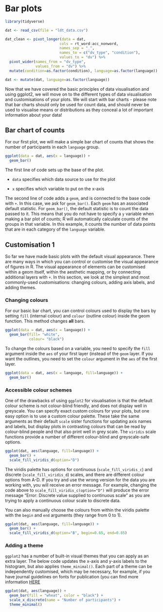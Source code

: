 # Bar plots

```r
library(tidyverse)

dat <- read_csv(file = "ldt_data.csv")

dat_clean <- pivot_longer(data = dat, 
                         cols = rt_word:acc_nonword, 
                         names_sep = "_", 
                         names_to = c("dv_type", "condition"),
                         values_to = "dv") %>%
  pivot_wider(names_from = "dv_type", 
              values_from = "dv") %>% 
  mutate(condition=as.factor(condition), language=as.factor(language))

dat <- mutate(dat, language=as.factor(language))
```

Now that we have covered the basic principles of data visualisation and using ggplot2, we will move on to the different types of data visualisation and customisations of your plots. We will start with bar charts - please note that bar charts should only be used for count data, and should never be used to visualise means or distributions as they conceal a lot of important information about your data! 

## Bar chart of counts

For our first plot, we will make a simple bar chart of counts that shows the number of participants in each `language` group.

```r
ggplot(data = dat, aes(x = language)) +
  geom_bar()
```

The first line of code sets up the base of the plot.

-   `data` specifies which data source to use for the plot

-   `x` specifies which variable to put on the x-axis

The second line of code adds a `geom`, and is connected to the base code with `+`. In this case, we ask for `geom_bar()`. Each `geom` has an associated default statistic. For `geom_bar()`, the default statistic is to count the data passed to it. This means that you do not have to specify a `y` variable when making a bar plot of counts; R will automatically calculate counts of the groups in that variable. In this example, it counts the number of data points that are in each category of the `language` variable.

## Customisation 1

So far we have made basic plots with the default visual appearance. There are many ways in which you can control or customise the visual appearance of figures in R. The visual appearance of elements can be customised within a geom itself, within the aesthetic mapping, or by connecting additional layers with `+`. In this section, we look at the simplest and most commonly-used customisations: changing colours, adding axis labels, and adding themes.

### Changing colours

For our basic bar chart, you can control colours used to display the bars by setting `fill` (internal colour)  and `colour` (outline colour) inside the geom function. This method changes **all** bars.

```r
ggplot(data = dat, aes(x = language)) +
  geom_bar(fill= "white",
           colour= "black")
```

To change the colours based on a variable, you need to specify the `fill` argument inside the `aes` of your first layer (instead of the `geom` layer. If you want the outlines, you need to set the `colour` argument in the `aes` of the first layer.

```r
ggplot(data = dat, aes(x = language, fill=language)) +
  geom_bar()
```

### Accessible colour schemes

One of the drawbacks of using `ggplot2` for visualisation is that the default colour scheme is not colour-blind friendly, and does not display well in greyscale. You can specify exact custom colours for your plots, but one easy option is to use a custom colour palette. These take the same arguments as their default `scale` sister functions for updating axis names and labels, but display plots in contrasting colours that can be read by colour-blind people and that also print well in grey scale. The `viridis` scale functions provide a number of different colour-blind and greyscale-safe options.

```r

ggplot(dat, aes(language, fill=language)) +
  geom_bar() +
  scale_fill_viridis_d(option="D")

```

The viridis palette has options for continuous (`scale_fill_viridis_c`) and discrete (`scale_fill_viridis_d`) scales, and there are different colour options from A-D. If you try and use the wrong version for the data you are working with, you will receive an error message. For example, changing the code above to `scale_fill_viridis_c(option="D")` will produce the error message "Error: Discrete value supplied to continuous scale" as you are trying to apply a continuous colour scale to discrete data. 
 
You can also manually choose the colours from within the viridis palette with the `begin` and `end` arguments (they range from 0 to 1). 

```r

ggplot(dat, aes(language, fill=language)) +
  geom_bar() +
  scale_fill_viridis_d(option="B", begin=0.65, end=0.85)

```

### Adding a theme

`ggplot2` has a number of built-in visual themes that you can apply as an extra layer. The below code updates the x-axis and y-axis labels to the histogram, but also applies `theme_minimal()`. Each part of a theme can be independently customised, which may be necessary, for example, if you have journal guidelines on fonts for publication (you can find more information [HERE](https://psyteachr.github.io/introdataviz/additional-customisation-options.html)

```r
ggplot(dat, aes(language)) +
  geom_bar(fill = "wheat", color = "black") +
  scale_x_discrete(name = "Number of participants") +
  theme_minimal()
```

